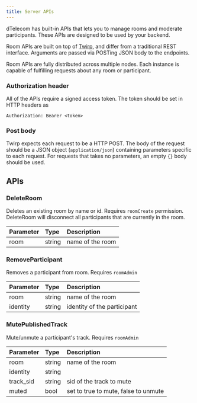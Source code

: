 ```yaml
---
title: Server APIs
---
```


dTelecom has built-in APIs that lets you to manage rooms and moderate participants. These APIs are designed to be used by your backend.

Room APIs are built on top of [Twirp](https://twitchtv.github.io/twirp/docs/intro.html), and differ from a traditional REST interface. Arguments are passed via POSTing JSON body to the endpoints.

Room APIs are fully distributed across multiple nodes. Each instance is capable of fulfilling requests about any room or participant.

### Authorization header

All of the APIs require a signed access token. The token should be set in HTTP headers as

```
Authorization: Bearer <token>
```

### Post body

Twirp expects each request to be a HTTP POST. The body of the request should be
a JSON object (`application/json`) containing parameters specific to each request. For requests
that takes no parameters, an empty `{}` body should be used.

## APIs

### DeleteRoom

Deletes an existing room by name or id. Requires `roomCreate` permission.
DeleteRoom will disconnect all participants that are currently in the room.

| Parameter | Type   | Description      |
| :-------- | :----- | :--------------- |
| room      | string | name of the room |

### RemoveParticipant

Removes a participant from room. Requires `roomAdmin`

| Parameter | Type   | Description                 |
| :-------- | :----- | :-------------------------- |
| room      | string | name of the room            |
| identity  | string | identity of the participant |

### MutePublishedTrack

Mute/unmute a participant's track. Requires `roomAdmin`

| Parameter | Type   | Description                          |
| :-------- | :----- | :----------------------------------- |
| room      | string | name of the room                     |
| identity  | string |                                      |
| track_sid | string | sid of the track to mute             |
| muted     | bool   | set to true to mute, false to unmute |
